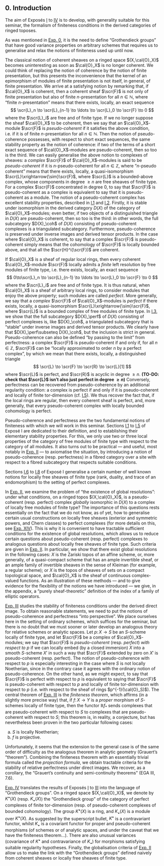 ## 0. Introduction {#I.0}

\oldpage{78 (1)}The aim of Exposés [I](#I) to [IV](#IV) is to develop, with generality suitable for this seminar, the formalism of finiteness conditions in the derived categories of ringed toposes.

As was mentioned in [Exp. 0](#zero), it is the need to define "Grothendieck groups" that have good variance properties on arbitrary schemes that requires us to generalise and relax the notions of finiteness used up until now.

The classical notion of coherent sheaves on a ringed space $(X,\cal{O}_X)$ becomes uninteresting as soon as $\cal{O}_X$ is no longer coherent.
We could think of replacing the notion of coherence by the notion of finite presentation, but this presents the inconvenience that the kernel of an epimorphism of modules of finite presentation is not itself, in general, of finite presentation.
We arrive at a satisfying notion by remarking that, if $\cal{O}_X$ is coherent, then a coherent sheaf $\scr{F}$ is not only of finite presentation but also of finite $n$-presentation for all $n\in\mathbb{N}$, where "finite $n$-presentation" means that there exists, locally, an exact sequence
$$
  \scr{L}_n \to \scr{L}_{n-1} \to \ldots \to \scr{L}_0 \to \scr{F} \to 0
$$
\oldpage{79 (2)}where the $\scr{L}_i$ are free and of finite type.
If we no longer suppose the sheaf $\cal{O}_X$ to be coherent, then we say that an $\cal{O}_X$-module $\scr{F}$ is _pseudo-coherent_ if it satisfies the above condition, i.e. if it is of finite $n$-presentation for all $n\in\mathbb{N}$.
Then the notion of pseudo-coherence possesses, with respect to short exact sequences, the same stability property as the notion of coherence: if two of the terms of a short exact sequence of $\cal{O}_X$-modules are pseudo-coherent, then so too is the third.
We can easily generalise the above notion to complexes of sheaves: a _complex_ $\scr{F}$ of $\cal{O}_X$-modules is said to be _pseudo-coherent_ if it is $n$-pseudo-coherent for all $n\in\mathbb{Z}$, where "$n$-pseudo coherent" means that there exists, locally, a quasi-isomorphism $\scr{L}\xrightarrow{\sim}\scr{F}$, where $\scr{L}$ is a bounded-above complex, whose components in degree $\geq n$ are free sheaves of finite type.
For a complex $\scr{F}$ concentrated in degree $0$, to say that $\scr{F}$ is pseudo-coherent as a complex is equivalent to say that it is pseudo-coherent as a module.
The notion of a pseudo-coherent complex has excellent stability properties, described in [I.1](#I.1) and [I.2](#I.2).
Firstly, it is stable under isomorphism in the derived category $D(X)$ of the category of $\cal{O}_X$-modules;
even better, if two objects of a distinguished triangle in $D(X)$ are pseudo-coherent, then so too is the third: in other words, the full subcategory $D(X)_\coh$ of $D(X)$ consisting of pseudo-coherent complexes is a triangulated subcategory.
Furthermore, pseudo-coherence is preserved under inverse images and derived tensor products.
In the case where $\cal{O}_X$ is coherent, to say that a complex $\scr{F}$ is pseudo-coherent simply means that the cohomology of $\scr{F}$ is locally bounded above, and that all the $\scr{H}^i(\scr{F})$ are coherent.

\oldpage{80 (3)}If $\cal{O}_X$ is a sheaf of regular local rings, then every coherent $\cal{O}_X$-module $\scr{F}$ locally admits a _finite_ left resolution by free modules of finite type, i.e. there exists, locally, an exact sequence
$$
  0\to\scr{L}_n \to \scr{L}_{n-1} \to \ldots \to \scr{L}_0 \to \scr{F} \to 0
$$
where the $\scr{L}_i$ are free and of finite type.
It is thus natural, when $\cal{O}_X$ is a sheaf of arbitrary local rings, to consider modules that enjoy the above property;
such modules are called _perfect_.
More generally, we say that a _complex_ $\scr{F}$ of $\cal{O}_X$-modules is _perfect_ if there exists, locally, a quasi-isomorphism $\scr{L}\xrightarrow{\sim}\scr{F}$, where $\scr{L}$ is a bounded complex of free modules of finite type.
In [I.3](#I.3), we show that the full subcategory $D(X)_\perf$ of $D(X)$ consisting of perfect complexes is, like $D(X)_\coh$, a triangulated subcategory that is "stable" under inverse images and derived tensor products.
We clearly have that $D(X)_\perf\subseteq D(X)_\coh$, but the inclusion is strict in general.
Pseudo-coherence can also be defined "by passing to the limit" from perfectness: a complex $\scr{F}$ is pseudo-coherent if and only if, for all $n\in\mathbb{Z}$, $\scr{F}$ can be "locally approximated to order $n$ by a perfect complex", by which we mean that there exists, locally, a distinguished triangle
$$
  \scr{L} \to \scr{F} \to \scr{R} \to \scr{L}[1]
$$
where $\scr{L}$ is perfect, and $\scr{R}$ is acyclic in degree $\geq n$.
**(TO-DO: check that $\scr{L}$ isn't also just perfect in degree $\geq n$)**
Conversely, perfectness can be recovered from pseudo-coherence by an additional regularity condition: a complex is perfect if and only if it is pseudo-coherent and locally of finite tor-dimension (cf. [I.5](#I.5)).
We thus recover the fact that, if the local rings are regular, then every coherent sheaf is perfect, and, more generally, that every pseudo-coherent complex with locally bounded cohomology is perfect.

\oldpage{81 (4)}Pseudo-coherence and perfectness are the two fundamental notions of finiteness with which we will work in this seminar.
Sections [I.1](#I.1) to [I.5](#I.5) of Exposé I are dedicated to their definition, and to establishing their elementary stability properties.
For this, we only use two or three local properties of the category of free modules of finite type with respect to the category of all modules.
It also turns out to be practical --- and useful, most notably in [Exp. II](#II) --- to axiomatise the situation, by introducing a notion of pseudo-coherence (resp. perfectness) in a fibred category over a site with respect to a fibred subcategory that respects suitable conditions.

Sections [I.6](#I.6) to [I.8](#I.8) of Exposé I generalise a certain number of well known notions for locally free sheaves of finite type (rank, duality, and trace of an endomorphism) to the setting of perfect complexes.

In [Exp. II](#II), we examine the problem of "the existence of global resolutions": under what conditions, on a ringed topos $(X,\cal{O}_X)$, is a pseudo-coherent (resp. perfect) complex _globally_ isomorphic in $D(X)$ to a complex of locally free modules of finite type?
The importance of this questions rests essentially on the fact that we do not know, as of yet, how to generalise certain usual constructions on locally free sheaves (exterior and symmetric powers, and Chern classes) to perfect complexes (for more details on this, see [Exp. XIV](#XIV)).
This is why it is convenient to have tractable sufficient conditions for the existence of global resolutions, which allows us to reduce certain questions about pseudo-coherent (resp. perfect) complexes to analogous questions about locally free sheaves of finite type.
\oldpage{82 (5)}Such criteria are given in [Exp. II](#II).
In particular, we show that there exist global resolutions in the following cases:
$X$ is the Zariski topos of an affine scheme, or, more generally, of a quasi-compact scheme that has an ample invertible sheaf, or an ample family of invertible sheaves in the sense of Kleiman (for example, a regular scheme);
or $X$ is the topos of sheaves of sets on a compact topological space, and $\cal{O}_X$ is the sheaf of continuous complex-valued functions.
As an illustration of these methods --- and to give evidence for the flexibility of the notions we have introduced --- we give, in the appendix, a "purely sheaf-theoretic" definition of the index of a family of elliptic operators.

[Exp. III](#III) studies the stability of finiteness conditions under the derived direct image.
To obtain reasonable statements, we need to put the notions of pseudo-coherence and perfectness "into perspective".
We place ourselves here in the setting of ordinary schemes, which suffices for the seminar, but there is no doubt that we must sooner or later develop an analogous theory for relative schemes or analytic spaces.
Let $p\colon X\to S$ be an $S$-scheme locally of finite type, and let $\scr{F}$ be a complex of $\cal{O}_X$-modules;
we say that $\scr{F}$ is _pseudo-coherent_ (resp. _perfect_) _with respect to $p$_ if we can locally embed (by a closed immersion) $X$ into a smooth $S$-scheme $X'$ in such a way that $\scr{F}$ extended by zero on $X'$ is pseudo-coherent (resp. perfect).
The notion of pseudo-coherence with respect to $p$ is especially interesting in the case where $S$ is not locally Noetherian, since in the contrary case it agrees with the ordinary notion of pseudo-coherence.
\oldpage{83 (6)}On the other hand, as we might expect, to say that $\scr{F}$ is perfect with respect to $p$ is equivalent to saying that $\scr{F}$ is pseudo-coherent with respect to $p$ and locally of finite tor-dimension with respect to $p$ (i.e. with respect to the sheaf of rings $p^{-1}(\cal{O}_S)$).
The central theorem of [Exp. III](#III) is the _finiteness theorem_, which affirms (in a slightly more precise way) that, if $f\colon X\to Y$ is a _proper_ morphism of $S$-schemes locally of finite type, then the functor $\mathbb{R}f_*$ sends complexes that are pseudo-coherent with respect to $S$ to complexes that are pseudo-coherent with respect to $S$;
this theorem is, in reality, a conjecture, but has nevertheless been proven in the two particular following cases:

a) $S$ is locally Noetherian;
b) $f$ is projective.

Unfortunately, it seems that the extension to the general case is of the same order of difficulty as the analogous theorem in analytic geometry (Grauert's "theorem").
Combining the finiteness theorem with an essentially trivial formula called the _projection formula_, we obtain tractable criteria for the stability of relative perfectness under direct images.
We recover, as a corollary, the "Grauert's continuity and semi-continuity theorems" (EGA III, 7.6).

[Exp. IV](#IV) translates the results of Exposés [I](#I) to [III](#III) into the language of "Grothendieck groups".
On a ringed space $(X,\cal{O}_X)$, we denote by $K^\bullet(X)$ (resp. $K_\bullet(X)$) the "Grothendieck group" of the category of perfect complexes of finite tor-dimension (resp. of pseudo-coherent complexes of bounded cohomology).
The group $K^\bullet(X)$ is a ring, and $K_\bullet(X)$ is a module over $K^\bullet(X)$.
As suggested by the superscript bullet, $K^\bullet$ is a contravariant functor, whilst $K_\bullet$ is a covariant functor for proper and pseudo-coherent morphisms (of schemes or of analytic spaces, and under the caveat that we have the finiteness theorem...).
\oldpage{84 (7)}There are also unusual variances (covariance of $K^\bullet$ and contravariance of $K_\bullet$) for morphisms satisfying suitable regularity hypotheses.
Finally, the globalisation criteria of [Exp. II](#II) allow us to make the link with the "Grothendieck groups" defined naively from coherent sheaves or locally free sheaves of finite type.
